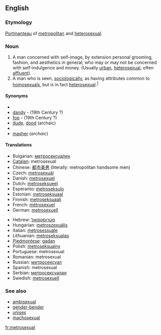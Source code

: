==English==

===Etymology===
[[portmanteau word|Portmanteau]] of [[metropolitan]] and [[heterosexual]].

===Noun===
{{en-noun|sg=[[metro-|metro]][[sexual]]}}
<!-- what is this? [[de:Metrosexualität]] -->

# A man concerned with self-image, by extension personal grooming, fashion, and aesthetics in general; who may or may not be concerned with self-indulgence and money. (Usually [[urban]], [[heterosexual]], often [[affluent]]). <!--  A concern for personal image is interpreted socially as being "homosexual" in some social circles, leaving "Gay Straight Male" as the logical terminology in that social context to describe a straight male concerned with fashion and personal appearance.-->
# A man who is seen, [[sociologically]], as having attributes common to [[homosexuals]], but is in fact [[heterosexual]].<sup>[http://en.wiktionary.org/wiki/Image:Metrosexual_Definition.JPG]</sup>

====Synonyms====
*{{l|en|boulevardier}}
*[[dandy]] - (19th Century ?)
*[[fop]] - (19th Century ?)
*[[dude]], [[dood]] (archaic)
*{{l|en|man about town}}
*[[masher]] (''archaic'')

====Translations====
{{trans-top|}}
*Bulgarian: [[метросексуален]]
*[[Catalan]]: metrosexual
*Chinese: [[都市美男 ]] (literally: metropolitan handsome men)
*Czech: [[metrosexuál]]
*Danish: [[metrosexuel]]
*Dutch: [[metroseksueel]]
*Esperanto: [[metroseksulo]]
*Estonian: [[metroseksuaal]]
*Finnish: [[metroseksuaali]]
*French: [[métrosexuel]]
*German: [[metrosexuell]]
{{trans-mid}}
*Hebrew: [[מטרוסקסואל]]
*Hungarian: [[metroszexuális]] 
*Italian: [[metrosessuale]] {{m}}<!--[[vitellone]] {{m}} This doesn't seem to be correct: see my comment on the discussion page - Paul G -->
*Lithuanian: [[metroseksualas]]
* [[Piedmontese]]: [[gadan]]
*Polish: [[metroseksualny]]
*Portuguese: metrosexual
*Romanian: metrosexual
*Russian: [[метросексуал]]
*Spanish: metrosexual
*Serbian: [[метросексуалан]]
*Swedish: [[metrosexuell]]
{{trans-bottom}}

===See also===
*[[ambisexual]]
*[[gender-bender]]
*[[unisex]]
*[[machosexual]]

[[fr:metrosexual]]